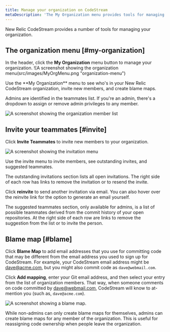 ```yaml
---
title: Manage your organization on CodeStream
metaDescription: 'The My Organization menu provides tools for managing the members of your team, as well as the emails used by your teammates when committing code.'
---
```


New Relic CodeStream provides a number of tools for managing your organization.

## The organization menu [#my-organization]

In the header, click the **My Organization** menu button to manage your organization.
![A screenshot showing the organization menu(src/images/MyOrgMenu.png "organization-menu")

<figcaption>
  Use the **My Organization** menu to see who's in your New Relic CodeStream
  organization, invite new members, and create blame maps.
</figcaption>

Admins are identified in the teammates list. If you're an admin, there's a dropdown to assign or remove admin privileges to any member.

![A screenshot showing the organization member list](src/images/MyOrgMembers.png 'organization-members')

## Invite your teammates [#invite]

Click **Invite Teammates** to invite new members to your organization.

![A screenshot showing the invitation menu](src/images/MyOrgInvite.png 'invite-menu')

<figcaption>
  Use the invite menu to invite members, see outstanding invites, and suggested
  teammates.
</figcaption>

The outstanding invitations section lists all open invitations. The right side of each row has links to remove the invitation or to resend the invite.

Click **reinvite** to send another invitation via email. You can also hover over the reinvite link for the option to generate an email yourself.

The suggested teammates section, only available for admins, is a list of possible teammates derived from the commit history of your open repositories. At the right side of each row are links to remove the suggestion from the list or to invite the person.

## Blame map [#blame]

Click **Blame Map** to add email addresses that you use for committing code that may be different from the email address you used to sign up for CodeStream. For example, your CodeStream email address might be dave@acme.com, but you might also commit code as `dave@webmail.com`.

Click **Add mapping**, enter your Git email address, and then select your entry from the list of organization members. That way, when someone comments on code committed by dave@webmail.com, CodeStream will know to at-mention you (such as, `dave@acme.com`).

![A screenshot showing a blame map.](src/images/MyOrgBlameMap.png 'blame-map')

While non-admins can only create blame maps for themselves, admins can create blame maps for any member of the organization. This is useful for reassigning code ownership when people leave the organization.
